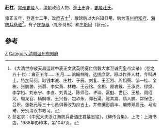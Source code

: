 '''莊柱'''，[[常州|常州]][[毘陵|毘陵]]人，[[清朝|清朝]]政治人物、[[進士|進士]]出身，[[毘陵莊氏|毘陵莊氏]]。

雍正五年，登進士二甲，改[[庶吉士|庶吉士]]<ref>《大清世宗敬天昌运建中表正文武英明宽仁信毅大孝至诚宪皇帝实录》（卷之五十七）：雍正五年……五月……谕翰林院。选拔庶常。原以作养人材。今科进士。特加简阅。取钱本诚、庄柱、于辰、刘复、王丕烈、周祖荣、邹一桂、余栋、张鹏翀、张灏、李实蕡、林璁、王云铭、金相、原衷戴、王承尧、缪焕、李学裕、刘东宁、李直、刘青芝、陈师俭、许琰、富魁、世臣、王植、周绍龙、周龙官、杨嗣璟、王兴吾、包祚永、郭石渠、陈其嵩、隋人鹏、常保住、吕炽、张乾元等三十七员俱著改为庶吉士。并修撰彭启丰、编修邓启元、马宏琦、分别清汉书教习。</ref>，散馆后以大兴知县用，后为[[温州府|温州府]][[知府|知府]]、[[海防兵备道|海防兵备道]]<ref>彭定求：《中宪大夫浙江海防兵备道庄君墓志铭》，《碑传合集》，上海：上海书店，1988年影印本，第1047页。</ref>。有子[[庄存与|庄存与]]（礼部侍郎）和[[庄培因|庄培因]]（状元）。

==參考==
{{reflist}}
{{清朝人物小作品}}
{{雍正五年丁未科殿試金榜}}
{{毗陵莊氏}}

[[Category:毗陵莊氏|Z]]
[[Category:清朝溫州府知府|Category:清朝溫州府知府]]